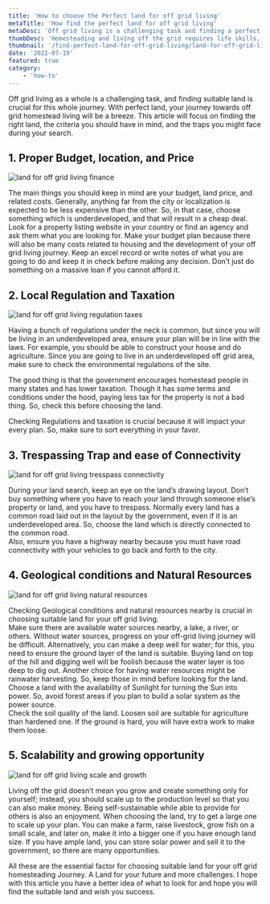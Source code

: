 ```yaml
---
title: 'How to choose the Perfect land for off grid living'
metaTitle: 'How find the perfect land for off grid living'
metaDesc: 'Off grid living is a challenging task and finding a perfect land is crucial for this journey. Most common factor to consider before buying the land are discussed here.'
thumbDesc: 'Homesteading and living off the grid requires life skills, knowledge, patience, and sacrifice. Acting without a plan and proper research will consume your time and money. This article will help you to have an overall idea of what you should know and how to approach the path of living off the grid.'
thumbnail: '/find-perfect-land-for-off-grid-living/land-for-off-grid-living.jpg'
date: '2022-07-19'
featured: true
category: 
    - 'how-to'
---
```


Off grid living as a whole is a challenging task, and finding suitable land is crucial for this whole journey. With perfect land, your <Link href="/homesteading-off-the-grid-how-to-get-started">journey towards off grid homestead living</Link> will be a breeze. This article will focus on finding the right land, the criteria you should have in mind, and the traps you might face during your search.

## 1. Proper Budget, location, and Price

![land for off grid living finance](/find-perfect-land-for-off-grid-living/land-for-off-grid-living-finance.jpg "off grid living finance")

The main things you should keep in mind are your budget, land price, and related costs. Generally, anything far from the city or localization is expected to be less expensive than the other. So, in that case, choose something which is underdeveloped, and that will result in a cheap deal. Look for a property listing website in your country or find an agency and ask them what you are looking for. Make your budget plan because there will also be many costs related to housing and the development of your off grid living journey. Keep an excel record or write notes of what you are going to do and keep it in check before making any decision. Don’t just do something on a massive loan if you cannot afford it.

## 2. Local Regulation and Taxation

![land for off grid living regulation taxes](/find-perfect-land-for-off-grid-living/land-for-off-grid-living-law.jpg "land for off grid living regulation taxes")

Having a bunch of regulations under the neck is common, but since you will be living in an underdeveloped area, ensure your plan will be in line with the laws. For example, you should be able to construct your house and do agriculture. Since you are going to live in an underdeveloped off grid area, make sure to check the environmental regulations of the site.  

The good thing is that the government encourages homestead people in many states and has lower taxation. Though it has some terms and conditions under the hood, paying less tax for the property is not a bad thing. So, check this before choosing the land.  

Checking Regulations and taxation is crucial because it will impact your every plan. So, make sure to sort everything in your favor.

## 3. Trespassing Trap and ease of Connectivity 

![land for off grid living tresspass connectivity](/find-perfect-land-for-off-grid-living/land-for-off-grid-living-tresspass.jpg)

During your land search, keep an eye on the land’s drawing layout. Don’t buy something where you have to reach your land through someone else’s property or land, and you have to trespass. Normally every land has a common road laid out in the layout by the government, even if it is an underdeveloped area. So, choose the land which is directly connected to the common road.  
Also, ensure you have a highway nearby because you must have road connectivity with your vehicles to go back and forth to the city.

## 4. Geological conditions and Natural Resources

![land for off grid living natural resources](/find-perfect-land-for-off-grid-living/land-for-off-grid-living-natural-resources.jpg)

Checking Geological conditions and natural resources nearby is crucial in choosing suitable land for your off grid living.  
Make sure there are available water sources nearby, a lake, a river, or others. Without water sources, progress on your off-grid living journey will be difficult. Alternatively, you can make a deep well for water; for this, you need to ensure the ground layer of the land is suitable. Buying land on top of the hill and digging well will be foolish because the water layer is too deep to dig out. Another choice for having water resources might be rainwater harvesting. So, keep those in mind before looking for the land.  
Choose a land with the availability of Sunlight for turning the Sun into power. So, avoid forest areas if you plan to build a solar system as the power source.  
Check the soil quality of the land. Loosen soil are suitable for agriculture than hardened one. If the ground is hard, you will have extra work to make them loose.

## 5. Scalability and growing opportunity

![land for off grid living scale and growth](/find-perfect-land-for-off-grid-living/land-for-off-grid-living-growth.jpg)

Living off the grid doesn’t mean you grow and create something only for yourself; instead, you should scale up to the production level so that you can also make money. Being self-sustainable while able to provide for others is also an enjoyment. When choosing the land, try to get a large one to scale up your plan. You can make a farm, raise livestock, grow fish on a small scale, and later on, make it into a bigger one if you have enough land size. If you have ample land, you can store solar power and sell it to the government, so there are many opportunities.  

All these are the essential factor for choosing suitable land for your off grid homesteading Journey. A Land for your future and more challenges. I hope with this article you have a better idea of what to look for and hope you will find the suitable land and wish you success.
